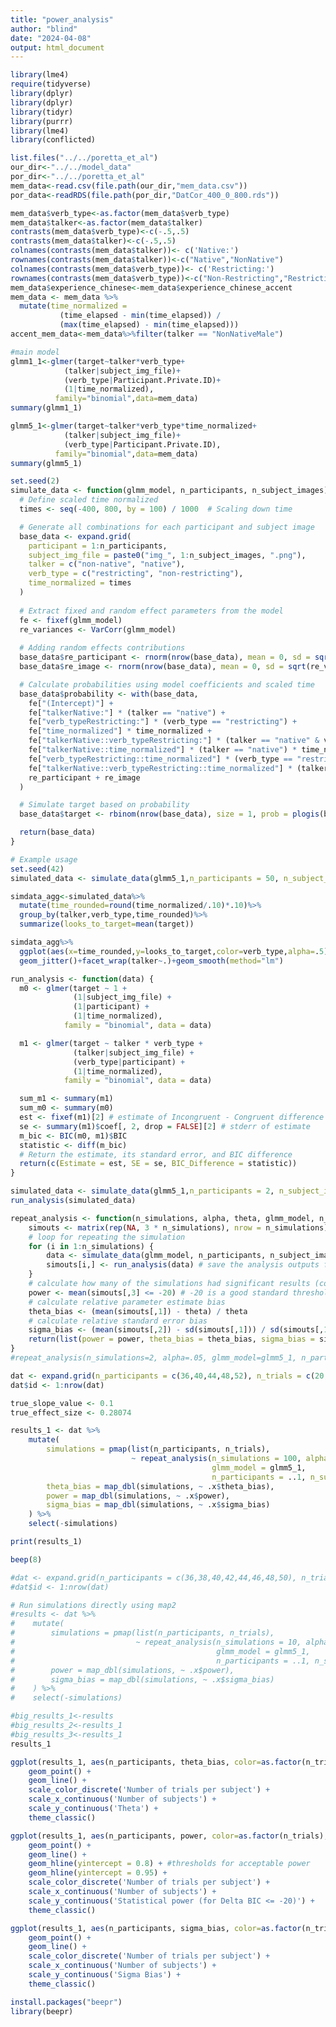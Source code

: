 ```yaml
---
title: "power_analysis"
author: "blind"
date: "2024-04-08"
output: html_document
---
```


```r
library(lme4)  
require(tidyverse)
library(dplyr)
library(dplyr)
library(tidyr)
library(purrr)
library(lme4)
library(conflicted)
```
```r
list.files("../../poretta_et_al")
our_dir<-"../../model_data"
por_dir<-"../../poretta_et_al"
mem_data<-read.csv(file.path(our_dir,"mem_data.csv"))
por_data<-readRDS(file.path(por_dir,"DatCor_400_0_800.rds"))
```

```r
mem_data$verb_type<-as.factor(mem_data$verb_type)
mem_data$talker<-as.factor(mem_data$talker)
contrasts(mem_data$verb_type)<-c(-.5,.5)
contrasts(mem_data$talker)<-c(-.5,.5)
colnames(contrasts(mem_data$talker))<- c('Native:')
rownames(contrasts(mem_data$talker))<-c("Native","NonNative")
colnames(contrasts(mem_data$verb_type))<- c('Restricting:')
rownames(contrasts(mem_data$verb_type))<-c("Non-Restricting","Restricting")
mem_data$experience_chinese<-mem_data$experience_chinese_accent
mem_data <- mem_data %>%
  mutate(time_normalized = 
           (time_elapsed - min(time_elapsed)) / 
           (max(time_elapsed) - min(time_elapsed)))
accent_mem_data<-mem_data%>%filter(talker == "NonNativeMale")
```

```r
#main model
glmm1_1<-glmer(target~talker*verb_type+
            (talker|subject_img_file)+
            (verb_type|Participant.Private.ID)+
            (1|time_normalized),
          family="binomial",data=mem_data)
summary(glmm1_1)

glmm5_1<-glmer(target~talker*verb_type*time_normalized+
            (talker|subject_img_file)+
            (verb_type|Participant.Private.ID),
          family="binomial",data=mem_data)
summary(glmm5_1)
```


```r

set.seed(2)
simulate_data <- function(glmm_model, n_participants, n_subject_images) {
  # Define scaled time normalized
  times <- seq(-400, 800, by = 100) / 1000  # Scaling down time

  # Generate all combinations for each participant and subject image
  base_data <- expand.grid(
    participant = 1:n_participants,
    subject_img_file = paste0("img_", 1:n_subject_images, ".png"),
    talker = c("non-native", "native"),
    verb_type = c("restricting", "non-restricting"),
    time_normalized = times
  )
  
  # Extract fixed and random effect parameters from the model
  fe <- fixef(glmm_model)
  re_variances <- VarCorr(glmm_model)
  
  # Adding random effects contributions
  base_data$re_participant <- rnorm(nrow(base_data), mean = 0, sd = sqrt(re_variances$`Participant.Private.ID`[1,1]))
  base_data$re_image <- rnorm(nrow(base_data), mean = 0, sd = sqrt(re_variances$subject_img_file[1,1]))

  # Calculate probabilities using model coefficients and scaled time
  base_data$probability <- with(base_data, 
    fe["(Intercept)"] +
    fe["talkerNative:"] * (talker == "native") +
    fe["verb_typeRestricting:"] * (verb_type == "restricting") +
    fe["time_normalized"] * time_normalized +
    fe["talkerNative::verb_typeRestricting:"] * (talker == "native" & verb_type == "restricting") +
    fe["talkerNative::time_normalized"] * (talker == "native") * time_normalized +
    fe["verb_typeRestricting::time_normalized"] * (verb_type == "restricting") * time_normalized +
    fe["talkerNative::verb_typeRestricting::time_normalized"] * (talker == "native" & verb_type == "restricting") * time_normalized +
    re_participant + re_image
  )

  # Simulate target based on probability
  base_data$target <- rbinom(nrow(base_data), size = 1, prob = plogis(base_data$probability))

  return(base_data)
}

# Example usage
set.seed(42)
simulated_data <- simulate_data(glmm5_1,n_participants = 50, n_subject_images = 25)

simdata_agg<-simulated_data%>%
  mutate(time_rounded=round(time_normalized/.10)*.10)%>%
  group_by(talker,verb_type,time_rounded)%>%
  summarize(looks_to_target=mean(target))

simdata_agg%>%
  ggplot(aes(x=time_rounded,y=looks_to_target,color=verb_type,alpha=.5))+
  geom_jitter()+facet_wrap(talker~.)+geom_smooth(method="lm")
```
```r
run_analysis <- function(data) {
  m0 <- glmer(target ~ 1 + 
              (1|subject_img_file) + 
              (1|participant) + 
              (1|time_normalized), 
            family = "binomial", data = data)

  m1 <- glmer(target ~ talker * verb_type + 
              (talker|subject_img_file) +
              (verb_type|participant) +
              (1|time_normalized),
            family = "binomial", data = data)

  sum_m1 <- summary(m1)
  sum_m0 <- summary(m0)
  est <- fixef(m1)[2] # estimate of Incongruent - Congruent difference in RT 
  se <- summary(m1)$coef[, 2, drop = FALSE][2] # stderr of estimate
  m_bic <- BIC(m0, m1)$BIC
  statistic <- diff(m_bic)
  # Return the estimate, its standard error, and BIC difference
  return(c(Estimate = est, SE = se, BIC_Difference = statistic))
}
```

```r
simulated_data <- simulate_data(glmm5_1,n_participants = 2, n_subject_images = 2)
run_analysis(simulated_data)
```
```r
repeat_analysis <- function(n_simulations, alpha, theta, glmm_model, n_participants, n_subject_images) {
    simouts <- matrix(rep(NA, 3 * n_simulations), nrow = n_simulations) 
    # loop for repeating the simulation
    for (i in 1:n_simulations) {
        data <- simulate_data(glmm_model, n_participants, n_subject_images)
        simouts[i,] <- run_analysis(data) # save the analysis outputs for this sim.
    }
    # calculate how many of the simulations had significant results (coverage)
    power <- mean(simouts[,3] <= -20) # -20 is a good standard threshold for strong evidence, see Raftery & Kass 1995
    # calculate relative parameter estimate bias
    theta_bias <- (mean(simouts[,1]) - theta) / theta
    # calculate relative standard error bias 
    sigma_bias <- (mean(simouts[,2]) - sd(simouts[,1])) / sd(simouts[,1])
    return(list(power = power, theta_bias = theta_bias, sigma_bias = sigma_bias))
}
#repeat_analysis(n_simulations=2, alpha=.05, glmm_model=glmm5_1, n_participants=2, n_subject_images=4)
```



```r
dat <- expand.grid(n_participants = c(36,40,44,48,52), n_trials = c(20,25,30))
dat$id <- 1:nrow(dat)

true_slope_value <- 0.1  
true_effect_size <- 0.28074  

results_1 <- dat %>%
    mutate(
        simulations = pmap(list(n_participants, n_trials),
                           ~ repeat_analysis(n_simulations = 100, alpha = 0.05, theta = true_effect_size,
                                             glmm_model = glmm5_1,
                                             n_participants = ..1, n_subject_images = ..2)),
        theta_bias = map_dbl(simulations, ~ .x$theta_bias),
        power = map_dbl(simulations, ~ .x$power),
        sigma_bias = map_dbl(simulations, ~ .x$sigma_bias)
    ) %>%
    select(-simulations)  

print(results_1)

beep(8)
```

```r
#dat <- expand.grid(n_participants = c(36,38,40,42,44,46,48,50), n_trials = c(20,25,30))
#dat$id <- 1:nrow(dat)

# Run simulations directly using map2
#results <- dat %>%
#    mutate(
#        simulations = pmap(list(n_participants, n_trials),
#                           ~ repeat_analysis(n_simulations = 10, alpha = 0.05,
#                                             glmm_model = glmm5_1,
#                                             n_participants = ..1, n_subject_images = ..2)),
#        power = map_dbl(simulations, ~ .x$power),
#        sigma_bias = map_dbl(simulations, ~ .x$sigma_bias)
#    ) %>%
#    select(-simulations) 
```

```r
#big_results_1<-results
#big_results_2<-results_1
#big_results_3<-results_1
results_1

ggplot(results_1, aes(n_participants, theta_bias, color=as.factor(n_trials), group=n_trials)) +
    geom_point() +
    geom_line() +
    scale_color_discrete('Number of trials per subject') +
    scale_x_continuous('Number of subjects') +
    scale_y_continuous('Theta') +
    theme_classic()

ggplot(results_1, aes(n_participants, power, color=as.factor(n_trials), group=n_trials)) +
    geom_point() +
    geom_line() +
    geom_hline(yintercept = 0.8) + #thresholds for acceptable power
    geom_hline(yintercept = 0.95) +
    scale_color_discrete('Number of trials per subject') +
    scale_x_continuous('Number of subjects') +
    scale_y_continuous('Statistical power (for Delta BIC <= -20)') +
    theme_classic()

ggplot(results_1, aes(n_participants, sigma_bias, color=as.factor(n_trials), group=n_trials)) +
    geom_point() +
    geom_line() +
    scale_color_discrete('Number of trials per subject') +
    scale_x_continuous('Number of subjects') +
    scale_y_continuous('Sigma Bias') +
    theme_classic()
```

```r

install.packages("beepr")
library(beepr)


```

